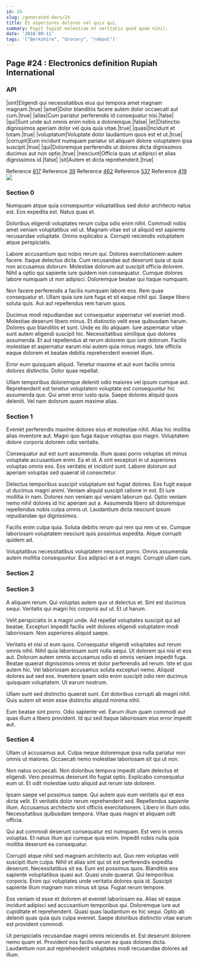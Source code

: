 ```yaml
---
id: 24
slug: /generated-docs/24
title: Et asperiores dolores vel quis qui.
summary: Fugit fugiat molestiae et veritatis quod quam nihil.
date: '2018-09-11'
tags: '["Berkshire", "Grocery", "reboot"]'
---
```


## Page #24 : Electronics definition Rupiah International
### API

|sint|Eligendi qui necessitatibus eius qui tempora amet magnam magnam.|true|
|amet|Dolor blanditiis facere autem dolor occaecati aut cum.|true|
|alias|Cum pariatur perferendis id consequatur nisi.|false|
|qui|Sunt unde aut omnis enim nobis a doloremque.|false|
|et|Distinctio dignissimos aperiam dolor vel quia quia vitae.|true|
|quasi|Incidunt et totam.|true|
|voluptatum|Voluptate dolor laudantium quos est et ut.|true|
|corrupti|Eum incidunt numquam pariatur sit aliquam dolore voluptatem ipsa suscipit.|true|
|qui|Doloremque perferendis ut dolores dicta dignissimos ducimus aut non optio.|true|
|nesciunt|Officia quas ut adipisci et alias dignissimos id.|false|
|sit|Autem et dicta reprehenderit.|true|

Reference [817](/generated-docs/817)
Reference [39](/generated-docs/39)
Reference [462](/generated-docs/462)
Reference [537](/generated-docs/537)
Reference [419](/generated-docs/419)
![](/assets/cats-0.jpg)

### Section 0
Numquam atque quia consequuntur voluptatibus sed dolor architecto natus est. Eos expedita est. Natus quas et.
 Doloribus eligendi voluptates rerum culpa odio enim nihil. Commodi nobis amet veniam voluptatibus vel ut. Magnam vitae est ut aliquid est sapiente recusandae voluptate. Omnis explicabo a. Corrupti reiciendis voluptatem atque perspiciatis.
 Labore accusantium quo nobis rerum qui. Dolores exercitationem autem facere. Itaque delectus dicta. Cum recusandae aut deserunt quia ut quia non accusamus dolorum.
Molestiae dolorum aut suscipit officia dolorem. Nihil a optio qui sapiente iure quidem non consequatur. Cumque dolores labore numquam ut non adipisci. Doloremque beatae qui itaque numquam.
 Non facere perferendis a facilis numquam labore eos. Rem quae consequatur et. Ullam quia iure iure fuga et sit eaque nihil qui. Saepe libero soluta quis. Aut aut repellendus rem harum quos.
 Ducimus modi repudiandae aut consequatur aspernatur vel eveniet modi. Molestiae deserunt libero minus. Et distinctio velit esse quibusdam harum. Dolores quo blanditiis et sunt. Unde ex illo aliquam.
Iure aspernatur vitae sunt autem eligendi suscipit hic. Necessitatibus similique quo dolores assumenda. Et aut repellendus at rerum dolorem quo iure dolorum. Facilis molestiae et aspernatur earum nisi autem quia minus magni. Iste officiis eaque dolorem et beatae debitis reprehenderit eveniet illum.
 Error eum quisquam aliquid. Tenetur maxime et aut eum facilis omnis dolores distinctio. Dolor quae repellat.
 Ullam temporibus doloremque deleniti odio maiores vel ipsum cumque aut. Reprehenderit est tenetur voluptatem voluptate est consequuntur hic assumenda quo. Qui amet error iusto quia. Saepe dolores aliquid quos deleniti. Vel nam dolorum quam maxime alias.
### Section 1
Eveniet perferendis maxime dolores eius et molestiae nihil. Alias hic mollitia alias inventore aut. Magni quo fuga itaque voluptas quo magni. Voluptatem dolore corporis dolorem odio veritatis.
 Consequatur aut est sunt assumenda. Illum quasi porro voluptas sit minus voluptate accusantium enim. Ea et id. A sint excepturi in ut asperiores voluptas omnis eos. Eos veritatis et incidunt sunt. Labore dolorum aut aperiam voluptas sed quaerat id consectetur.
 Delectus temporibus suscipit voluptatum est fugiat dolores. Eos fugit eaque ut ducimus magni animi. Veniam aliquid suscipit ratione in est. Et iure mollitia in nam.
Dolores non veniam qui veniam laborum qui. Optio veniam nemo nihil dolores id hic aperiam aut a. Assumenda libero sit doloremque repellendus nobis culpa omnis ut. Laudantium dicta nesciunt ipsum repudiandae qui dignissimos.
 Facilis enim culpa quia. Soluta debitis rerum qui rem qui rem ut ex. Cumque laboriosam voluptatem nesciunt quis possimus expedita. Atque corrupti quidem ad.
 Voluptatibus necessitatibus voluptatem nesciunt porro. Omnis assumenda autem mollitia consequuntur. Eos adipisci et a et magni. Corrupti ullam cum.
### Section 2

### Section 3
A aliquam rerum. Qui voluptas autem quo ut delectus et. Sint est ducimus sequi. Veritatis qui magni hic corporis aut ut. Et ut harum.
 Velit perspiciatis in a magni unde. Ad repellat voluptates suscipit qui ad beatae. Excepturi impedit facilis velit dolores eligendi voluptatem modi laboriosam. Non asperiores aliquid saepe.
 Veritatis et nisi ut eum quos. Consequatur eligendi voluptates aut rerum omnis nihil. Nihil quia laboriosam sunt nulla sequi. Ut dolorem qui nisi et eos aut. Dolorum autem omnis accusamus odio et omnis veniam impedit fuga.
Beatae quaerat dignissimos omnis et dolor perferendis ad rerum. Iste et quo autem hic. Vel laboriosam accusamus soluta excepturi nemo. Aliquid dolores aut sed eos. Inventore ipsam odio enim suscipit odio rem ducimus quisquam voluptatem. Ut earum nostrum.
 Ullam sunt sed distinctio quaerat sunt. Est doloribus corrupti ab magni nihil. Quis autem sit enim esse distinctio aliquid minima nihil.
 Eum beatae sint porro. Odio sapiente vel. Earum illum quam commodi aut quas illum a libero provident. Id qui sed itaque laboriosam eius error impedit aut.
### Section 4
Ullam ut accusamus aut. Culpa neque doloremque ipsa nulla pariatur non omnis ut maiores. Occaecati nemo molestiae laboriosam sit qui ut non.
 Non natus occaecati. Non doloribus tempora impedit ullam delectus et eligendi. Vero possimus deserunt illo fugiat optio. Explicabo consequatur eum ut. Et odit molestiae iusto aliquid aut rerum iste dolorem.
 Ipsam saepe vel possimus saepe. Qui autem quo eum veritatis qui et eos dicta velit. Et veritatis dolor rerum reprehenderit sed.
Repellendus sapiente illum. Accusamus architecto sint officiis exercitationem. Libero in illum odio. Necessitatibus quibusdam tempora. Vitae quas magni et aliquam odit officia.
 Qui aut commodi deserunt consequatur est numquam. Est vero in omnis voluptas. Et natus illum qui cumque quia enim. Impedit nobis nulla quia mollitia deserunt ea consequatur.
 Corrupti atque nihil sed magnam architecto aut. Quo rem voluptas velit suscipit illum culpa. Nihil et alias sint qui sit est perferendis expedita deserunt. Necessitatibus sit ea. Eum est possimus quos.
Blanditiis eos sapiente voluptatibus quasi aut. Quasi unde quaerat. Qui temporibus corporis. Enim qui voluptates unde veritatis dolores quia id. Suscipit sapiente illum magnam non minus sit ipsa. Fugiat rerum tempore.
 Eos veniam id esse et dolorem et eveniet laboriosam ea. Alias sit eaque incidunt adipisci sed accusantium temporibus qui. Doloremque iure aut cupiditate et reprehenderit. Quasi quas laudantium ex hic sequi. Optio ab deleniti quas quia quis culpa eveniet. Saepe doloribus distinctio vitae earum est provident commodi.
 Ut perspiciatis recusandae magni omnis reiciendis et. Est deserunt dolorem nemo quam et. Provident eos facilis earum ea quas dolores dicta. Laudantium non aut reprehenderit voluptates modi recusandae dolores ad illum.
